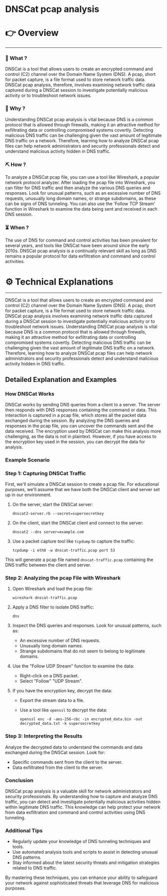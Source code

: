 # DNSCat pcap analysis


# 👉 Overview

---

### 👀 What ?

DNSCat is a tool that allows users to create an encrypted command and control (C2) channel over the Domain Name System (DNS). A pcap, short for packet capture, is a file format used to store network traffic data. DNSCat pcap analysis, therefore, involves examining network traffic data captured during a DNSCat session to investigate potentially malicious activity or to troubleshoot network issues.


### 🧐 Why ?

Understanding DNSCat pcap analysis is vital because DNS is a common protocol that is allowed through firewalls, making it an attractive method for exfiltrating data or controlling compromised systems covertly. Detecting malicious DNS traffic can be challenging given the vast amount of legitimate DNS traffic on a network. Therefore, learning how to analyze DNSCat pcap files can help network administrators and security professionals detect and understand malicious activity hidden in DNS traffic.


### ⛏️ How ?

To analyze a DNSCat pcap file, you can use a tool like Wireshark, a popular network protocol analyzer. After loading the pcap file into Wireshark, you can filter for DNS traffic and then analyze the various DNS queries and responses. Look for unusual patterns, such as an excessive number of DNS requests, unusually long domain names, or strange subdomains, as these can be signs of DNS tunneling. You can also use the 'Follow TCP Stream' function in Wireshark to examine the data being sent and received in each DNS session.


### ⏳ When ?

The use of DNS for command and control activities has been prevalent for several years, and tools like DNSCat have been around since the early 2010s. DNSCat pcap analysis is a continually relevant skill as long as DNS remains a popular protocol for data exfiltration and command and control activities.


# ⚙️ Technical Explanations

---

DNSCat is a tool that allows users to create an encrypted command and control (C2) channel over the Domain Name System (DNS). A pcap, short for packet capture, is a file format used to store network traffic data. DNSCat pcap analysis involves examining network traffic data captured during a DNSCat session to investigate potentially malicious activity or to troubleshoot network issues. Understanding DNSCat pcap analysis is vital because DNS is a common protocol that is allowed through firewalls, making it an attractive method for exfiltrating data or controlling compromised systems covertly. Detecting malicious DNS traffic can be challenging given the vast amount of legitimate DNS traffic on a network. Therefore, learning how to analyze DNSCat pcap files can help network administrators and security professionals detect and understand malicious activity hidden in DNS traffic.

## Detailed Explanation and Examples

### How DNSCat Works

DNSCat works by sending DNS queries from a client to a server. The server then responds with DNS responses containing the command or data. This interaction is captured in a pcap file, which stores all the packet data exchanged during the session. By analyzing the DNS queries and responses in the pcap file, you can uncover the commands sent and the data received. The encryption used by DNSCat can make this analysis more challenging, as the data is not in plaintext. However, if you have access to the encryption key used in the session, you can decrypt the data for analysis.

### Example Scenario

### Step 1: Capturing DNSCat Traffic

First, we'll simulate a DNSCat session to create a pcap file. For educational purposes, we'll assume that we have both the DNSCat client and server set up in our environment.

1. On the server, start the DNSCat server:
    
    ```
    dnscat2-server.rb --secret=supersecretkey
    
    ```
    
2. On the client, start the DNSCat client and connect to the server:
    
    ```
    dnscat2 --dns server=example.com
    
    ```
    
3. Use a packet capture tool like `tcpdump` to capture the traffic:
    
    ```
    tcpdump -i eth0 -w dnscat-traffic.pcap port 53
    
    ```
    

This will generate a pcap file named `dnscat-traffic.pcap` containing the DNS traffic between the client and server.

### Step 2: Analyzing the pcap File with Wireshark

1. Open Wireshark and load the pcap file:
    
    ```
    wireshark dnscat-traffic.pcap
    
    ```
    
2. Apply a DNS filter to isolate DNS traffic:
    
    ```
    dns
    
    ```
    
3. Inspect the DNS queries and responses. Look for unusual patterns, such as:
    - An excessive number of DNS requests.
    - Unusually long domain names.
    - Strange subdomains that do not seem to belong to legitimate domains.
4. Use the "Follow UDP Stream" function to examine the data:
    - Right-click on a DNS packet.
    - Select "Follow" "UDP Stream".
5. If you have the encryption key, decrypt the data:
    - Export the stream data to a file.
    - Use a tool like `openssl` to decrypt the data:
        
        ```
        openssl enc -d -aes-256-cbc -in encrypted_data.bin -out decrypted_data.txt -k supersecretkey
        
        ```
        

### Step 3: Interpreting the Results

Analyze the decrypted data to understand the commands and data exchanged during the DNSCat session. Look for:

- Specific commands sent from the client to the server.
- Data exfiltrated from the client to the server.

### Conclusion

DNSCat pcap analysis is a valuable skill for network administrators and security professionals. By understanding how to capture and analyze DNS traffic, you can detect and investigate potentially malicious activities hidden within legitimate DNS traffic. This knowledge can help protect your network from data exfiltration and command and control activities using DNS tunneling.

### Additional Tips

- Regularly update your knowledge of DNS tunneling techniques and tools.
- Use automated analysis tools and scripts to assist in detecting unusual DNS patterns.
- Stay informed about the latest security threats and mitigation strategies related to DNS traffic.

By mastering these techniques, you can enhance your ability to safeguard your network against sophisticated threats that leverage DNS for malicious purposes.

